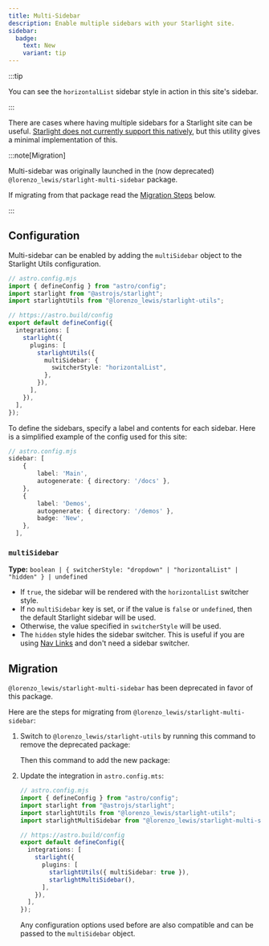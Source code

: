 ```yaml
---
title: Multi-Sidebar
description: Enable multiple sidebars with your Starlight site.
sidebar:
  badge:
    text: New
    variant: tip
---
```


:::tip

You can see the `horizontalList` sidebar style in action in this site's sidebar.

:::

There are cases where having multiple sidebars for a Starlight site can be useful. [Starlight does not currently support this natively](https://github.com/withastro/starlight/discussions/959), but this utility gives a minimal implementation of this.

:::note[Migration]

Multi-sidebar was originally launched in the (now deprecated) `@lorenzo_lewis/starlight-multi-sidebar` package.

If migrating from that package read the [Migration Steps](#migration) below.

:::

## Configuration

Multi-sidebar can be enabled by adding the `multiSidebar` object to the Starlight Utils configuration.

```ts {12-14}
// astro.config.mjs
import { defineConfig } from "astro/config";
import starlight from "@astrojs/starlight";
import starlightUtils from "@lorenzo_lewis/starlight-utils";

// https://astro.build/config
export default defineConfig({
  integrations: [
    starlight({
      plugins: [
        starlightUtils({
          multiSidebar: {
            switcherStyle: "horizontalList",
          },
        }),
      ],
    }),
  ],
});
```

To define the sidebars, specify a label and contents for each sidebar. Here is a simplified example of the config used for this site:

```ts
// astro.config.mjs
sidebar: [
    {
        label: 'Main',
        autogenerate: { directory: '/docs' },
    },
    {
        label: 'Demos',
        autogenerate: { directory: '/demos' },
        badge: 'New',
    },
  ],
```


### `multiSidebar`

**Type:** `boolean | { switcherStyle: "dropdown" | "horizontalList" | "hidden" } | undefined`

- If `true`, the sidebar will be rendered with the `horizontalList` switcher style.
- If no `multiSidebar` key is set, or if the value is `false` or `undefined`, then the default Starlight sidebar will be used.
- Otherwise, the value specified in `switcherStyle` will be used.
- The `hidden` style hides the sidebar switcher. This is useful if you are using [Nav Links](/utilities/nav-links/) and don't need a sidebar switcher.

## Migration

`@lorenzo_lewis/starlight-multi-sidebar` has been deprecated in favor of this package.

Here are the steps for migrating from `@lorenzo_lewis/starlight-multi-sidebar`:


<Steps>

1. Switch to `@lorenzo_lewis/starlight-utils` by running this command to remove the deprecated package:

   <PackageManagers
     type="remove"
     pkg="@lorenzo_lewis/starlight-multi-sidebar"
   />

   Then this command to add the new package:

   <PackageManagers type="add" pkg="@lorenzo_lewis/starlight-utils" />

2. Update the integration in `astro.config.mts`:

   ```ts ins={4, 12} del={5, 13}
   // astro.config.mjs
   import { defineConfig } from "astro/config";
   import starlight from "@astrojs/starlight";
   import starlightUtils from "@lorenzo_lewis/starlight-utils";
   import starlightMultiSidebar from "@lorenzo_lewis/starlight-multi-sidebar";

   // https://astro.build/config
   export default defineConfig({
     integrations: [
       starlight({
         plugins: [
           starlightUtils({ multiSidebar: true }),
           starlightMultiSidebar(),
         ],
       }),
     ],
   });
   ```

   Any configuration options used before are also compatible and can be passed to the `multiSidebar` object.

</Steps>
